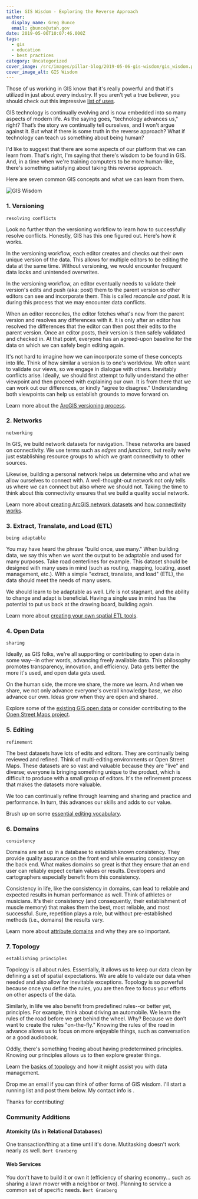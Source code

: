```yaml
---
title: GIS Wisdom - Exploring the Reverse Approach
author:
  display_name: Greg Bunce
  email: gbunce@utah.gov
date: 2019-05-06T10:07:46.000Z
tags:
  - gis
  - education
  - best practices
category: Uncategorized
cover_image: /src/images/pillar-blog/2019-05-06-gis-wisdom/gis_wisdom.png
cover_image_alt: GIS Wisdom
---
```



Those of us working in GIS know that it's really powerful and that it's utilized in just about every industry. If you aren’t yet a true believer, you should check out this impressive [list of uses](https://gisgeography.com/gis-applications-uses/).

GIS technology is continually evolving and is now embedded into so many aspects of modern life. As the saying goes, "technology advances us," right? That’s the story we continually tell ourselves, and I won't argue against it. But what if there is some truth in the reverse approach? What if technology can teach us something about being human?

I'd like to suggest that there are some aspects of our platform that we can learn from. That's right, I'm saying that there's wisdom to be found in GIS. And, in a time when we're training computers to be more human-like, there's something satisfying about taking this reverse approach.

Here are seven common GIS concepts and what we can learn from them.

![GIS Wisdom](../../images/pillar-blog/2019-05-06-gis-wisdom/gis_wisdom.png)

### 1. Versioning

`resolving conflicts`

Look no further than the versioning workflow to learn how to successfully resolve conflicts. Honestly, GIS has this one figured out. Here's how it works.

In the versioning workflow, each editor creates and checks out their own unique version of the data. This allows for multiple editors to be editing the data at the same time. Without versioning, we would encounter frequent data locks and unintended overwrites.

In the versioning workflow, an editor eventually needs to validate their version's edits and push (aka: post) them to the parent version so other editors can see and incorporate them. This is called _reconcile and post_. It is during this process that we may encounter data conflicts.

When an editor reconciles, the editor fetches what's new from the parent version and resolves any differences with it. It is only after an editor has resolved the differences that the editor can then post their edits to the parent version. Once an editor posts, their version is then safely validated and checked in. At that point, everyone has an agreed-upon baseline for the data on which we can safely begin editing again.

It's not hard to imagine how we can incorporate some of these concepts into life. Think of how similar a version is to one's worldview. We often want to validate our views, so we engage in dialogue with others. Inevitably conflicts arise. Ideally, we should first attempt to fully understand the other viewpoint and then proceed with explaining our own. It is from there that we can work out our differences, or kindly "agree to disagree." Understanding both viewpoints can help us establish grounds to move forward on.

Learn more about the [ArcGIS versioning process](https://desktop.arcgis.com/en/arcmap/latest/manage-data/geodatabases/the-version-editing-process.htm).

### 2. Networks

`networking`

In GIS, we build network datasets for navigation. These networks are based on connectivity. We use terms such as _edges_ and _junctions_, but really we’re just establishing resource groups to which we grant connectivity to other sources.

Likewise, building a personal network helps us determine who and what we allow ourselves to connect with. A well-thought-out network not only tells us where we can connect but also where we should not. Taking the time to think about this connectivity ensures that we build a quality social network.

Learn more about [creating ArcGIS network datasets](https://desktop.arcgis.com/en/arcmap/latest/extensions/network-analyst/creating-a-network-dataset.htm) and [how connectivity works](https://desktop.arcgis.com/en/arcmap/latest/extensions/network-analyst/understanding-connectivity.htm).

### 3. Extract, Translate, and Load (ETL)

`being adaptable`

You may have heard the phrase "build once, use many." When building data, we say this when we want the output to be adaptable and used for many purposes. Take road centerlines for example. This dataset should be designed with many uses in mind (such as routing, mapping, locating, asset management, etc.). With a simple "extract, translate, and load" (ETL), the data should meet the needs of many users.

We should learn to be adaptable as well. Life is not stagnant, and the ability to change and adapt is beneficial. Having a single use in mind has the potential to put us back at the drawing board, building again.

Learn more about [creating your own spatial ETL tools](https://desktop.arcgis.com/en/arcmap/10.6/extensions/data-interoperability/spatial-etl-tools.htm).

### 4. Open Data

`sharing`

Ideally, as GIS folks, we're all supporting or contributing to open data in some way--in other words, advancing freely available data. This philosophy promotes transparency, innovation, and efficiency. Data gets better the more it's used, and open data gets used.

On the human side, the more we share, the more we learn. And when we share, we not only advance everyone's overall knowledge base, we also advance our own. Ideas grow when they are open and shared.

Explore some of the [existing GIS open data](http://hub.arcgis.com/pages/open-data) or consider contributing to the [Open Street Maps project](https://www.openstreetmap.org/about).

### 5. Editing

`refinement`

The best datasets have lots of edits and editors. They are continually being reviewed and refined. Think of multi-editing environments or Open Street Maps. These datasets are so vast and valuable because they are "live" and diverse; everyone is bringing something unique to the product, which is difficult to produce with a small group of editors. It's the refinement process that makes the datasets more valuable.

We too can continually refine through learning and sharing and practice and performance. In turn, this advances our skills and adds to our value.

Brush up on some [essential editing vocabulary](https://desktop.arcgis.com/en/arcmap/10.3/manage-data/editing/essential-editing-vocabulary.htm).

### 6. Domains

`consistency`

Domains are set up in a database to establish known consistency. They provide quality assurance on the front end while ensuring consistency on the back end. What makes domains so great is that they ensure that an end user can reliably expect certain values or results. Developers and cartographers especially benefit from this consistency.

Consistency in life, like the consistency in domains, can lead to reliable and expected results in human performance as well. Think of athletes or musicians. It's their consistency (and consequently, their establishment of muscle memory) that makes them the best, most reliable, and most successful. Sure, repetition plays a role, but without pre-established methods (i.e., domains) the results vary.

Learn more about [attribute domains](https://pro.arcgis.com/en/pro-app/help/data/geodatabases/overview/an-overview-of-attribute-domains.htm) and why they are so important.

### 7. Topology

`establishing principles`

Topology is all about rules. Essentially, it allows us to keep our data clean by defining a set of spatial expectations. We are able to validate our data when needed and also allow for inevitable exceptions. Topology is so powerful because once you define the rules, you are then free to focus your efforts on other aspects of the data.

Similarly, in life we also benefit from predefined rules--or better yet, principles. For example, think about driving an automobile. We learn the rules of the road before we get behind the wheel. Why? Because we don’t want to create the rules "on-the-fly." Knowing the rules of the road in advance allows us to focus on more enjoyable things, such as conversation or a good audiobook.

Oddly, there's something freeing about having predetermined principles. Knowing our principles allows us to then explore greater things.

Learn the [basics of topology](https://pro.arcgis.com/en/pro-app/help/data/topologies/topology-basics.htm) and how it might assist you with data management.

Drop me an email if you can think of other forms of GIS wisdom. I'll start a running list and post them below. My contact info is <Contacts subject={frontmatter.title} contactKey='roads' />.

Thanks for contributing!

### Community Additions

#### Atomicity (As in Relational Databases)

One transaction/thing at a time until it's done. Mutitasking doesn't work nearly as well. `Bert Granberg`

#### Web Services

You don't have to build it or own it (efficiency of sharing economy... such as sharing a lawn mower with a neighbor or two). Planning to service a common set of specific needs. `Bert Granberg`
